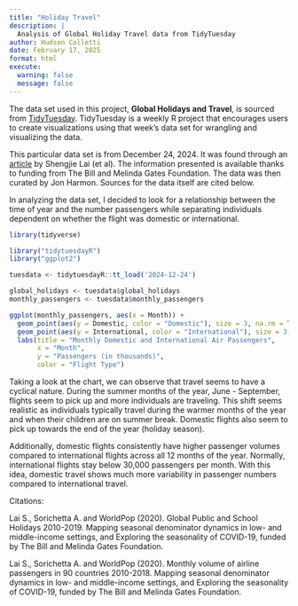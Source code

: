 ```yaml
---
title: "Holiday Travel"
description: |
  Analysis of Global Holiday Travel data from TidyTuesday
author: Hudson Colletti
date: February 17, 2025
format: html
execute: 
  warning: false
  message: false
---
```


The data set used in this project, **Global Holidays and Travel**, is sourced from [TidyTuesday](https://github.com/rfordatascience/tidytuesday/tree/main/data/2024/2024-12-24). TidyTuesday is a weekly R project that encourages users to create visualizations using that week's data set for wrangling and visualizing the data.

This particular data set is from December 24, 2024. It was found through an [article](https://www.nature.com/articles/s41597-022-01120-z) by Shengjie Lai (et al). The information presented is available thanks to funding from The Bill and Melinda Gates Foundation. The data was then curated by Jon Harmon. Sources for the data itself are cited below.

In analyzing the data set, I decided to look for a relationship between the time of year and the number passengers while separating individuals dependent on whether the flight was domestic or international.

```r
library(tidyverse)
```

```r
library("tidytuesdayR")
library("ggplot2")

tuesdata <- tidytuesdayR::tt_load('2024-12-24')

global_holidays <- tuesdata$global_holidays
monthly_passengers <- tuesdata$monthly_passengers
```

```r
ggplot(monthly_passengers, aes(x = Month)) +
  geom_point(aes(y = Domestic, color = "Domestic"), size = 3, na.rm = TRUE) +  
  geom_point(aes(y = International, color = "International"), size = 3, na.rm = TRUE) +  
  labs(title = "Monthly Domestic and International Air Passengers",
       x = "Month",
       y = "Passengers (in thousands)",
       color = "Flight Type")

```

Taking a look at the chart, we can observe that travel seems to have a cyclical nature. During the summer months of the year, June - September, flights seem to pick up and more individuals are traveling. This shift seems realistic as individuals typically travel during the warmer months of the year and when their children are on summer break. Domestic flights also seem to pick up towards the end of the year (holiday season).

Additionally, domestic flights consistently have higher passenger volumes compared to international flights across all 12 months of the year. Normally, international flights stay below 30,000 passengers per month. With this idea, domestic travel shows much more variability in passenger numbers compared to international travel.

Citations:

Lai S., Sorichetta A. and WorldPop (2020). Global Public and School Holidays 2010-2019. Mapping seasonal denominator dynamics in low- and middle-income settings, and Exploring the seasonality of COVID-19, funded by The Bill and Melinda Gates Foundation.

Lai S., Sorichetta A. and WorldPop (2020). Monthly volume of airline passengers in 90 countries 2010-2018. Mapping seasonal denominator dynamics in low- and middle-income settings, and Exploring the seasonality of COVID-19, funded by The Bill and Melinda Gates Foundation.
